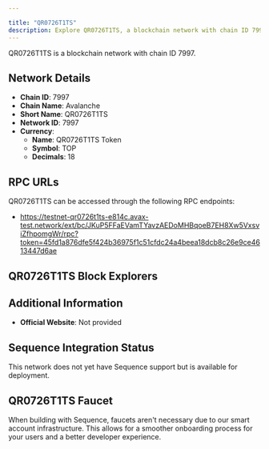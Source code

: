 ```yaml
---

title: "QR0726T1TS"
description: Explore QR0726T1TS, a blockchain network with chain ID 7997. Learn about its native currency, QR0726T1TS Token, and how to interact with the network.
---
```




QR0726T1TS is a blockchain network with chain ID 7997.

## Network Details

- **Chain ID**: 7997
- **Chain Name**: Avalanche
- **Short Name**: QR0726T1TS
- **Network ID**: 7997
- **Currency**: 
  - **Name**: QR0726T1TS Token
  - **Symbol**: TOP
  - **Decimals**: 18

## RPC URLs

QR0726T1TS can be accessed through the following RPC endpoints:

- https://testnet-qr0726t1ts-e814c.avax-test.network/ext/bc/JKuP5FFaEVamTYavzAEDoMHBqoeB7EH8Xw5VxsviZfhpomgWr/rpc?token=45fd1a876dfe5f424b36975f1c51cfdc24a4beea18dcb8c26e9ce4613447d6ae

## QR0726T1TS Block Explorers



## Additional Information

- **Official Website**: Not provided

## Sequence Integration Status

This network does not yet have Sequence support but is available for deployment.

## QR0726T1TS Faucet

When building with Sequence, faucets aren't necessary due to our smart account infrastructure. This allows for a smoother onboarding process for your users and a better developer experience.
